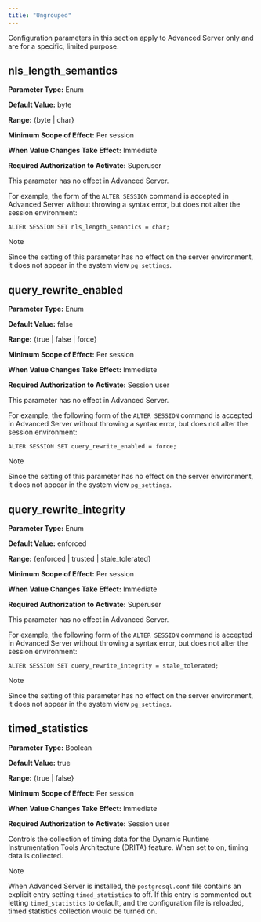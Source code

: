 ```yaml
---
title: "Ungrouped"
---
```


<div id="ungrouped" class="registered_link"></div>




Configuration parameters in this section apply to Advanced Server only and are for a specific, limited purpose.

## nls_length_semantics

**Parameter Type:** Enum

**Default Value:** byte

**Range:** {byte | char}

**Minimum Scope of Effect:** Per session

**When Value Changes Take Effect:** Immediate

**Required Authorization to Activate:** Superuser

This parameter has no effect in Advanced Server.

For example, the form of the `ALTER SESSION` command is accepted in Advanced Server without throwing a syntax error, but does not alter the session environment:

``` text
ALTER SESSION SET nls_length_semantics = char;
```

<div class="note">

<div class="title">

Note

</div>

Since the setting of this parameter has no effect on the server environment, it does not appear in the system view `pg_settings`.

</div>

## query_rewrite_enabled

**Parameter Type:** Enum

**Default Value:** false

**Range:** {true | false | force}

**Minimum Scope of Effect:** Per session

**When Value Changes Take Effect:** Immediate

**Required Authorization to Activate:** Session user

This parameter has no effect in Advanced Server.

For example, the following form of the `ALTER SESSION` command is accepted in Advanced Server without throwing a syntax error, but does not alter the session environment:

``` text
ALTER SESSION SET query_rewrite_enabled = force;
```

<div class="note">

<div class="title">

Note

</div>

Since the setting of this parameter has no effect on the server environment, it does not appear in the system view `pg_settings`.

</div>

## query_rewrite_integrity

**Parameter Type:** Enum

**Default Value:** enforced

**Range:** {enforced | trusted | stale_tolerated}

**Minimum Scope of Effect:** Per session

**When Value Changes Take Effect:** Immediate

**Required Authorization to Activate:** Superuser

This parameter has no effect in Advanced Server.

For example, the following form of the `ALTER SESSION` command is accepted in Advanced Server without throwing a syntax error, but does not alter the session environment:

``` text
ALTER SESSION SET query_rewrite_integrity = stale_tolerated;
```

<div class="note">

<div class="title">

Note

</div>

Since the setting of this parameter has no effect on the server environment, it does not appear in the system view `pg_settings`.

</div>

## timed_statistics

**Parameter Type:** Boolean

**Default Value:** true

**Range:** {true | false}

**Minimum Scope of Effect:** Per session

**When Value Changes Take Effect:** Immediate

**Required Authorization to Activate:** Session user

Controls the collection of timing data for the Dynamic Runtime Instrumentation Tools Architecture (DRITA) feature. When set to on, timing data is collected.

<div class="note">

<div class="title">

Note

</div>

When Advanced Server is installed, the `postgresql.conf` file contains an explicit entry setting `timed_statistics` to off. If this entry is commented out letting `timed_statistics` to default, and the configuration file is reloaded, timed statistics collection would be turned on.

</div>
